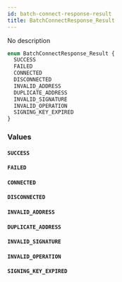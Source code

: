 ```yaml
---
id: batch-connect-response-result
title: BatchConnectResponse_Result
---
```



No description

```graphql
enum BatchConnectResponse_Result {
  SUCCESS
  FAILED
  CONNECTED
  DISCONNECTED
  INVALID_ADDRESS
  DUPLICATE_ADDRESS
  INVALID_SIGNATURE
  INVALID_OPERATION
  SIGNING_KEY_EXPIRED
}
```


### Values

#### `SUCCESS` 




#### `FAILED` 




#### `CONNECTED` 




#### `DISCONNECTED` 




#### `INVALID_ADDRESS` 




#### `DUPLICATE_ADDRESS` 




#### `INVALID_SIGNATURE` 




#### `INVALID_OPERATION` 




#### `SIGNING_KEY_EXPIRED` 






